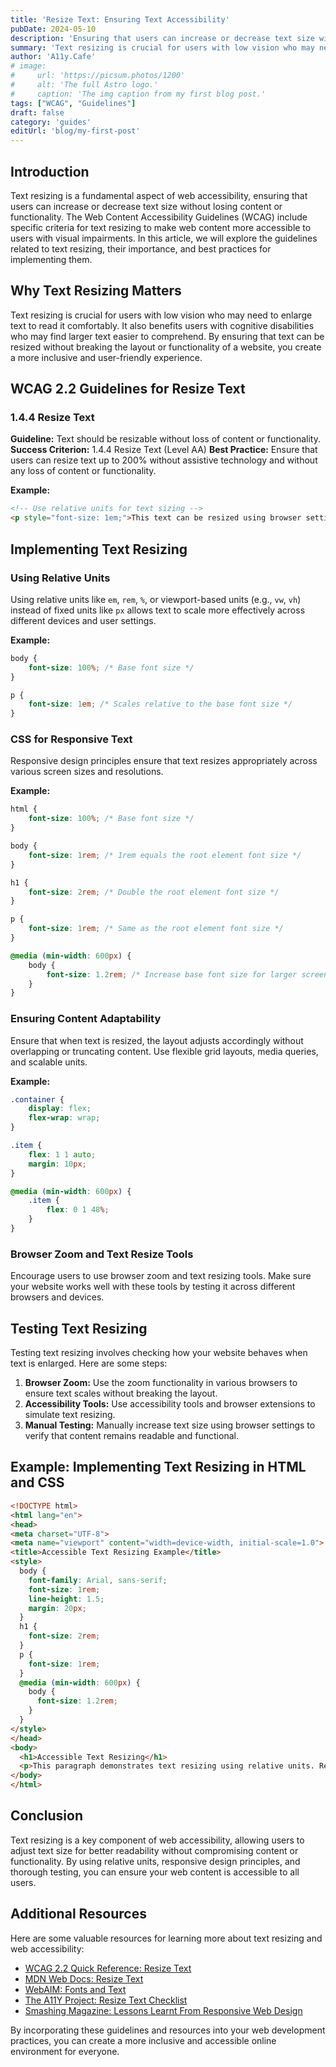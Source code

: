 ```yaml
---
title: 'Resize Text: Ensuring Text Accessibility'
pubDate: 2024-05-10
description: 'Ensuring that users can increase or decrease text size without losing content or functionality'
summary: 'Text resizing is crucial for users with low vision who may need to enlarge text to read it comfortably. It also benefits users with cognitive disabilities who may find larger text easier to comprehend. '
author: 'A11y.Cafe'
# image:
#     url: 'https://picsum.photos/1200'
#     alt: 'The full Astro logo.'
#     caption: 'The img caption from my first blog post.'
tags: ["WCAG", "Guidelines"]
draft: false
category: 'guides'
editUrl: 'blog/my-first-post'
---
```



## Introduction
Text resizing is a fundamental aspect of web accessibility, ensuring that users can increase or decrease text size without losing content or functionality. The Web Content Accessibility Guidelines (WCAG) include specific criteria for text resizing to make web content more accessible to users with visual impairments. In this article, we will explore the guidelines related to text resizing, their importance, and best practices for implementing them.

## Why Text Resizing Matters
Text resizing is crucial for users with low vision who may need to enlarge text to read it comfortably. It also benefits users with cognitive disabilities who may find larger text easier to comprehend. By ensuring that text can be resized without breaking the layout or functionality of a website, you create a more inclusive and user-friendly experience.

## WCAG 2.2 Guidelines for Resize Text

### 1.4.4 Resize Text
**Guideline:** Text should be resizable without loss of content or functionality.
**Success Criterion:** 1.4.4 Resize Text (Level AA)
**Best Practice:** Ensure that users can resize text up to 200% without assistive technology and without any loss of content or functionality.

**Example:**

```html
<!-- Use relative units for text sizing -->
<p style="font-size: 1em;">This text can be resized using browser settings.</p>
```

## Implementing Text Resizing

### Using Relative Units
Using relative units like `em`, `rem`, `%`, or viewport-based units (e.g., `vw`, `vh`) instead of fixed units like `px` allows text to scale more effectively across different devices and user settings.

**Example:**

```css
body {
    font-size: 100%; /* Base font size */
}

p {
    font-size: 1em; /* Scales relative to the base font size */
}
```

### CSS for Responsive Text
Responsive design principles ensure that text resizes appropriately across various screen sizes and resolutions.

**Example:**

```css
html {
    font-size: 100%; /* Base font size */
}

body {
    font-size: 1rem; /* 1rem equals the root element font size */
}

h1 {
    font-size: 2rem; /* Double the root element font size */
}

p {
    font-size: 1rem; /* Same as the root element font size */
}

@media (min-width: 600px) {
    body {
        font-size: 1.2rem; /* Increase base font size for larger screens */
    }
}
```

### Ensuring Content Adaptability
Ensure that when text is resized, the layout adjusts accordingly without overlapping or truncating content. Use flexible grid layouts, media queries, and scalable units.

**Example:**

```css
.container {
    display: flex;
    flex-wrap: wrap;
}

.item {
    flex: 1 1 auto;
    margin: 10px;
}

@media (min-width: 600px) {
    .item {
        flex: 0 1 48%;
    }
}
```

### Browser Zoom and Text Resize Tools
Encourage users to use browser zoom and text resizing tools. Make sure your website works well with these tools by testing it across different browsers and devices.

## Testing Text Resizing
Testing text resizing involves checking how your website behaves when text is enlarged. Here are some steps:

1. **Browser Zoom:** Use the zoom functionality in various browsers to ensure text scales without breaking the layout.
2. **Accessibility Tools:** Use accessibility tools and browser extensions to simulate text resizing.
3. **Manual Testing:** Manually increase text size using browser settings to verify that content remains readable and functional.

## Example: Implementing Text Resizing in HTML and CSS

```html
<!DOCTYPE html>
<html lang="en">
<head>
<meta charset="UTF-8">
<meta name="viewport" content="width=device-width, initial-scale=1.0">
<title>Accessible Text Resizing Example</title>
<style>
  body {
    font-family: Arial, sans-serif;
    font-size: 1rem;
    line-height: 1.5;
    margin: 20px;
  }
  h1 {
    font-size: 2rem;
  }
  p {
    font-size: 1rem;
  }
  @media (min-width: 600px) {
    body {
      font-size: 1.2rem;
    }
  }
</style>
</head>
<body>
  <h1>Accessible Text Resizing</h1>
  <p>This paragraph demonstrates text resizing using relative units. Resize the browser window to see how the text adjusts.</p>
</body>
</html>
```

## Conclusion
Text resizing is a key component of web accessibility, allowing users to adjust text size for better readability without compromising content or functionality. By using relative units, responsive design principles, and thorough testing, you can ensure your web content is accessible to all users.

## Additional Resources
Here are some valuable resources for learning more about text resizing and web accessibility:

- <a href="https://www.w3.org/WAI/WCAG21/quickref/?versions=2.2#resize-text" target="_blank">WCAG 2.2 Quick Reference: Resize Text</a>
- <a href="https://developer.mozilla.org/en-US/docs/Web/Accessibility/Understanding_WCAG/Perceivable/Resize_text" target="_blank">MDN Web Docs: Resize Text</a>
- <a href="https://webaim.org/techniques/fonts/" target="_blank">WebAIM: Fonts and Text</a>
- <a href="https://www.a11yproject.com/checklist/#resize-text" target="_blank">The A11Y Project: Resize Text Checklist</a>
- <a href="https://www.smashingmagazine.com/2011/10/lessons-learnt-from-responsive-web-design/" target="_blank">Smashing Magazine: Lessons Learnt From Responsive Web Design</a>

By incorporating these guidelines and resources into your web development practices, you can create a more inclusive and accessible online environment for everyone.